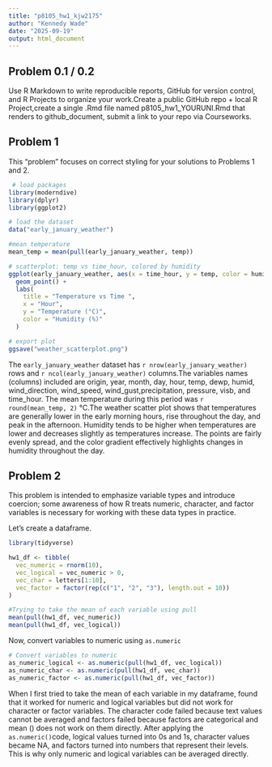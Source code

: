 ```yaml
---
title: "p8105_hw1_kjw2175"
author: "Kennedy Wade"
date: "2025-09-19"
output: html_document
---
```

## Problem 0.1 / 0.2

Use R Markdown to write reproducible reports, GitHub for version control, and R Projects to organize your work.Create a public GitHub repo + local R Project,create a single .Rmd file named p8105_hw1_YOURUNI.Rmd that renders to github_document, submit a link to your repo via Courseworks.


## Problem 1

This “problem” focuses on correct styling for your solutions to Problems 1 and 2. 

```r
 # load packages
library(moderndive)
library(dplyr)
library(ggplot2)

# load the dataset
data("early_january_weather")

#mean temperature
mean_temp = mean(pull(early_january_weather, temp))

# scatterplot: temp vs time_hour, colored by humidity
ggplot(early_january_weather, aes(x = time_hour, y = temp, color = humid)) +
  geom_point() +
  labs(
    title = "Temperature vs Time ",
    x = "Hour",
    y = "Temperature (°C)",
    color = "Humidity (%)"
  ) 

# export plot
ggsave("weather_scatterplot.png")


```

The `early_january_weather` dataset has `r nrow(early_january_weather)` rows and `r ncol(early_january_weather)` columns.The variables names (columns) included are origin, year, month, day, hour, temp, dewp, humid, wind_direction, wind_speed, wind_gust,precipitation, pressure, visb, and time_hour. The mean temperature during this period was `r round(mean_temp, 2)` °C.The weather scatter plot shows
that temperatures are generally lower in the early morning hours, rise throughout the day, and peak in the afternoon. Humidity tends to be higher when temperatures are lower and decreases slightly as temperatures increase. The points are fairly evenly spread, and the color gradient effectively highlights changes in humidity throughout the day.


## Problem 2

This problem is intended to emphasize variable types and introduce coercion; some awareness of how R treats numeric, character, and factor variables is necessary for working with these data types in practice.

Let's create a dataframe.

```r
library(tidyverse)  

hw1_df <- tibble(
  vec_numeric = rnorm(10),                     
  vec_logical = vec_numeric > 0,                  
  vec_char = letters[1:10],                       
  vec_factor = factor(rep(c("1", "2", "3"), length.out = 10)) 
)

#Trying to take the mean of each variable using pull
mean(pull(hw1_df, vec_numeric))
mean(pull(hw1_df, vec_logical))
```

Now, convert variables to numeric using `as.numeric`

```r
# Convert variables to numeric
as_numeric_logical <- as.numeric(pull(hw1_df, vec_logical)) 
as_numeric_char <- as.numeric(pull(hw1_df, vec_char))   
as_numeric_factor <- as.numeric(pull(hw1_df, vec_factor)) 
```

When I first tried to take the mean of each variable in my dataframe, found that it worked for numeric and logical variables but did not work for character or factor variables. The character code failed because text values cannot be averaged and factors failed because factors are categorical and mean () does not work on them directly. After applying the `as.numeric()`code, logical values turned into 0s and 1s, character values became NA, and factors turned into numbers that represent their levels. This is why only numeric and logical variables can be averaged directly.









